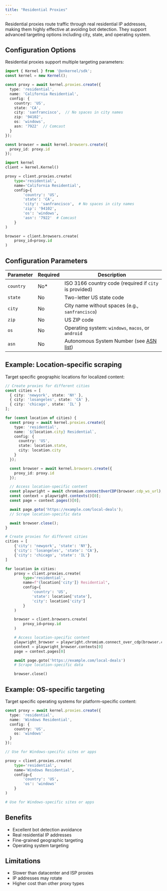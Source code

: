 ```yaml
---
title: "Residential Proxies"
---
```


Residential proxies route traffic through real residential IP addresses, making them highly effective at avoiding bot detection. They support advanced targeting options including city, state, and operating system.

## Configuration Options

Residential proxies support multiple targeting parameters:

<CodeGroup>

```typescript Typescript/Javascript
import { Kernel } from '@onkernel/sdk';
const kernel = new Kernel();

const proxy = await kernel.proxies.create({
  type: 'residential',
  name: 'California Residential',
  config: {
    country: 'US',
    state: 'CA',
    city: 'sanfrancisco',  // No spaces in city names
    zip: '94102',
    os: 'windows',
    asn: '7922'  // Comcast
  }
});

const browser = await kernel.browsers.create({
  proxy_id: proxy.id
});
```

```Python Python
import kernel
client = kernel.Kernel()

proxy = client.proxies.create(
    type='residential',
    name='California Residential',
    config={
        'country': 'US',
        'state': 'CA',
        'city': 'sanfrancisco',  # No spaces in city names
        'zip': '94102',
        'os': 'windows',
        'asn': '7922'  # Comcast
    }
)

browser = client.browsers.create(
    proxy_id=proxy.id
)
```

</CodeGroup>

## Configuration Parameters

| Parameter | Required | Description |
|-----------|----------|-------------|
| `country` | No* | ISO 3166 country code (required if `city` is provided) |
| `state` | No | Two-letter US state code |
| `city` | No | City name without spaces (e.g., `sanfrancisco`) |
| `zip` | No | US ZIP code |
| `os` | No | Operating system: `windows`, `macos`, or `android` |
| `asn` | No | Autonomous System Number (see [ASN list](https://bgp.potaroo.net/cidr/autnums.html)) |

## Example: Location-specific scraping

Target specific geographic locations for localized content:

<CodeGroup>

```typescript Typescript/Javascript
// Create proxies for different cities
const cities = [
  { city: 'newyork', state: 'NY' },
  { city: 'losangeles', state: 'CA' },
  { city: 'chicago', state: 'IL' }
];

for (const location of cities) {
  const proxy = await kernel.proxies.create({
    type: 'residential',
    name: `${location.city} Residential`,
    config: {
      country: 'US',
      state: location.state,
      city: location.city
    }
  });

  const browser = await kernel.browsers.create({
    proxy_id: proxy.id
  });

  // Access location-specific content
  const playwright = await chromium.connectOverCDP(browser.cdp_ws_url);
  const context = playwright.contexts()[0];
  const page = context.pages()[0];

  await page.goto('https://example.com/local-deals');
  // Scrape location-specific data

  await browser.close();
}
```

```Python Python
# Create proxies for different cities
cities = [
    {'city': 'newyork', 'state': 'NY'},
    {'city': 'losangeles', 'state': 'CA'},
    {'city': 'chicago', 'state': 'IL'}
]

for location in cities:
    proxy = client.proxies.create(
        type='residential',
        name=f"{location['city']} Residential",
        config={
            'country': 'US',
            'state': location['state'],
            'city': location['city']
        }
    )

    browser = client.browsers.create(
        proxy_id=proxy.id
    )

    # Access location-specific content
    playwright_browser = playwright.chromium.connect_over_cdp(browser.cdp_ws_url)
    context = playwright_browser.contexts[0]
    page = context.pages[0]

    await page.goto('https://example.com/local-deals')
    # Scrape location-specific data

    browser.close()
```

</CodeGroup>

## Example: OS-specific targeting

Target specific operating systems for platform-specific content:

<CodeGroup>

```typescript Typescript/Javascript
const proxy = await kernel.proxies.create({
  type: 'residential',
  name: 'Windows Residential',
  config: {
    country: 'US',
    os: 'windows'
  }
});

// Use for Windows-specific sites or apps
```

```Python Python
proxy = client.proxies.create(
    type='residential',
    name='Windows Residential',
    config={
        'country': 'US',
        'os': 'windows'
    }
)

# Use for Windows-specific sites or apps
```

</CodeGroup>

## Benefits

- Excellent bot detection avoidance
- Real residential IP addresses
- Fine-grained geographic targeting
- Operating system targeting

## Limitations

- Slower than datacenter and ISP proxies
- IP addresses may rotate
- Higher cost than other proxy types